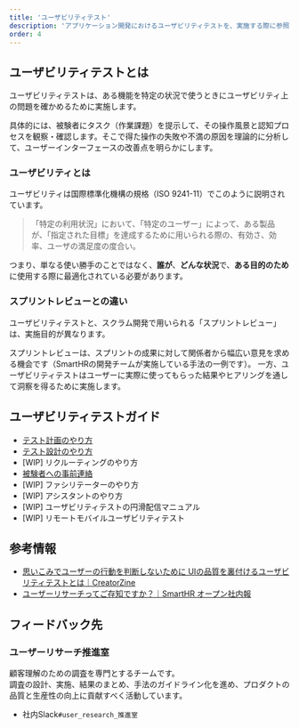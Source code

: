 ```yaml
---
title: 'ユーザビリティテスト'
description: 'アプリケーション開発におけるユーザビリティテストを、実施する際に参照できる資料をまとめています。'
order: 4
---
```

<!-- textlint-disable -->
## ユーザビリティテストとは
ユーザビリティテストは、ある機能を特定の状況で使うときにユーザビリティ上の問題を確かめるために実施します。

具体的には、被験者にタスク（作業課題）を提示して、その操作風景と認知プロセスを観察・確認します。そこで得た操作の失敗や不満の原因を理論的に分析して、ユーザーインターフェースの改善点を明らかにします。


### ユーザビリティとは
ユーザビリティは国際標準化機構の規格（ISO 9241-11）でこのように説明されています。

>「特定の利用状況」において、「特定のユーザー」によって、ある製品が、「指定された目標」を達成するために用いられる際の、有効さ、効率、ユーザの満足度の度合い。

つまり、単なる使い勝手のことではなく、**誰が**、**どんな状況**で、**ある目的のため**に使用する際に最適化されている必要があります。


### スプリントレビューとの違い

ユーザビリティテストと、スクラム開発で用いられる「スプリントレビュー」は、実施目的が異なります。

スプリントレビューは、スプリントの成果に対して関係者から幅広い意見を求める機会です（SmartHRの開発チームが実施している手法の一例です）。
一方、ユーザビリティテストはユーザーに実際に使ってもらった結果やヒアリングを通して洞察を得るために実施します。


## ユーザビリティテストガイド

- [テスト計画のやり方](/products/design-process/usability-test/planing_tips)
- [テスト設計のやり方](/products/design-process/usability-test/design_perspective)
- [WIP] リクルーティングのやり方
- [被験者への事前連絡](/products/design-process/usability-test/for-tester/)
- [WIP] ファシリテーターのやり方
- [WIP] アシスタントのやり方
- [WIP] ユーザビリティテストの円滑配信マニュアル
- [WIP] リモートモバイルユーザビリティテスト


## 参考情報

- [思いこみでユーザーの行動を判断しないために UIの品質を裏付けるユーザビリティテストとは｜CreatorZine](https://creatorzine.jp/article/detail/1758)
- [ユーザーリサーチってご存知ですか？｜SmartHR オープン社内報](https://shanaiho.smarthr.co.jp/n/n426fd941cfcf)


## フィードバック先

### ユーザーリサーチ推進室 
顧客理解のための調査を専門とするチームです。  
調査の設計、実施、結果のまとめ、手法のガイドライン化を進め、プロダクトの品質と生産性の向上に貢献すべく活動しています。

- 社内Slack`#user_research_推進室`
<!-- textlint-disable -->
